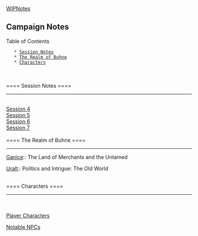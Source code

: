 [[notes/waterdeep|WIPNotes]]

== Campaign Notes ==
Table of Contents
    * [[#Session Notes|Session Notes]]
    * [[#The Realm of Buhne|The Realm of Buhne]]
    * [[#Characters|Characters]]
<br />
<br />
==== Session Notes ====
----
<br />
[[Session 4]]<br />
[[Session 5]]<br />
[[Session 6]]<br />
[[Session 7]]<br />

<br />
==== The Realm of Buhne ====
----
[[Ganice]]:: The Land of Merchants and the Untamed

[[Uralt]]:: Politics and Intrigue: The Old World

<br />
==== Characters ====
----
<br />
<br />

[[Player Characters]]

[[Notable NPCs]]
